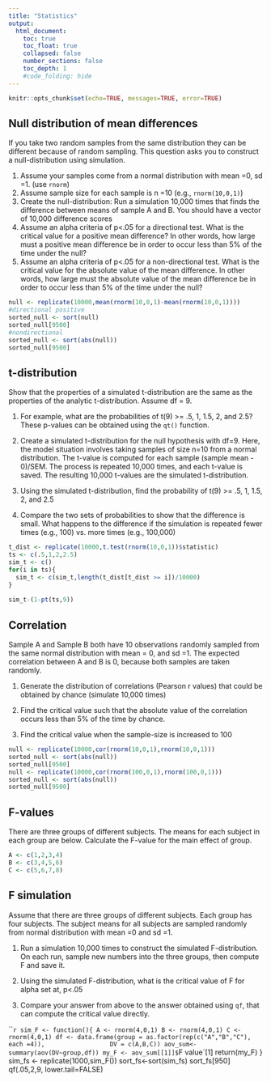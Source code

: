 ```yaml
---
title: "Statistics"
output:
  html_document:
    toc: true
    toc_float: true
    collapsed: false
    number_sections: false
    toc_depth: 1
    #code_folding: hide
---
```


```r
knitr::opts_chunk$set(echo=TRUE, messages=TRUE, error=TRUE)
```


## Null distribution of mean differences

If you take two random samples from the same distribution they can be different because of random sampling. This question asks you to construct a null-distribution using simulation.

1. Assume your samples come from a normal distribution with mean =0, sd =1. (use `rnorm`)
2. Assume sample size for each sample is n =10 (e.g., `rnorm(10,0,1)`)
3. Create the null-distribution: Run a simulation 10,000 times that finds the difference between means of sample A and B. You should have a vector of 10,000 difference scores
4. Assume an alpha criteria of p<.05 for a directional test.  What is the critical value for a positive mean difference? In other words, how large must a positive mean difference be in order to occur less than 5% of the time under the null?
5. Assume an alpha criteria of p<.05 for a non-directional test. What is the critical value for the absolute value of the mean difference. In other words, how large must the absolute value of the mean difference be in order to occur less than 5% of the time under the null?

```r
null <- replicate(10000,mean(rnorm(10,0,1)-mean(rnorm(10,0,1))))
#directional positive
sorted_null <- sort(null)
sorted_null[9500]
#nondirectional
sorted_null <- sort(abs(null))
sorted_null[9500]
```


## t-distribution

Show that the properties of a simulated t-distribution are the same as the properties of the analytic t-distribution. Assume df = 9.

1. For example, what are the probabilities of t(9) >= .5, 1, 1.5, 2, and 2.5? These p-values can be obtained using the `qt()` function. 

2. Create a simulated t-distribution for the null hypothesis with df=9. Here, the model situation involves taking samples of size n=10 from a normal distribution. The t-value is computed for each sample (sample mean - 0)/SEM. The process is repeated 10,000 times, and each t-value is saved. The resulting 10,000 t-values are the simulated t-distribution. 

3. Using the simulated t-distribution, find the probability of t(9) >= .5, 1, 1.5, 2, and 2.5

4. Compare the two sets of probabilities to show that the difference is small. What happens to the difference if the simulation is repeated fewer times (e.g., 100) vs. more times (e.g., 100,000)

```r
t_dist <- replicate(10000,t.test(rnorm(10,0,1))$statistic)
ts <- c(.5,1,2,2.5)
sim_t <- c()
for(i in ts){
  sim_t <- c(sim_t,length(t_dist[t_dist >= i])/10000)
}
  
sim_t-(1-pt(ts,9))
```


## Correlation

Sample A and Sample B both have 10 observations randomly sampled from the same normal distribution with mean = 0, and sd =1. The expected correlation between A and B is 0, because both samples are taken randomly. 

1. Generate the distribution of correlations (Pearson r values) that could be obtained by chance (simulate 10,000 times)

2. Find the critical value such that the absolute value of the correlation occurs less than 5% of the time by chance.

3. Find the critical value when the sample-size is increased to 100

```r
null <- replicate(10000,cor(rnorm(10,0,1),rnorm(10,0,1)))
sorted_null <- sort(abs(null))
sorted_null[9500]
null <- replicate(10000,cor(rnorm(100,0,1),rnorm(100,0,1)))
sorted_null <- sort(abs(null))
sorted_null[9500]
```

## F-values

There are three groups of different subjects. The means for each subject in each group are below. Calculate the F-value for the main effect of group.

```r
A <- c(1,2,3,4)
B <- c(3,4,5,6)
C <- c(5,6,7,8)
```

## F simulation

Assume that there are three groups of different subjects. Each group has four subjects. The subject means for all subjects are sampled randomly from  normal distribution with mean =0 and sd =1.

1. Run a simulation 10,000 times to construct the simulated F-distribution. On each run, sample new numbers into the three groups, then compute F and save it.

2. Using the simulated F-distribution, what is the critical value of F for alpha set at, p<.05

3. Compare your answer from above to the answer obtained using `qf`, that can compute the critical value directly.

```r
sim_F <- function(){
A <- rnorm(4,0,1)
B <- rnorm(4,0,1)
C <- rnorm(4,0,1)
df <- data.frame(group = as.factor(rep(c("A","B","C"), each =4)),
                 DV = c(A,B,C))
aov_sum<-summary(aov(DV~group,df))
my_F <- aov_sum[[1]]$`F value`[1]
return(my_F)
}
sim_fs <- replicate(1000,sim_F())
sort_fs<-sort(sim_fs)
sort_fs[950]
qf(.05,2,9, lower.tail=FALSE)
